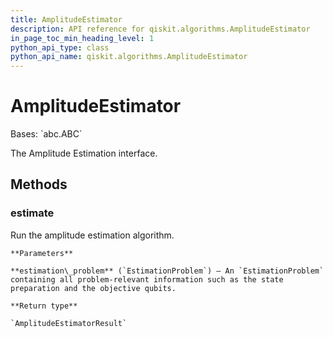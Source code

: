 ```yaml
---
title: AmplitudeEstimator
description: API reference for qiskit.algorithms.AmplitudeEstimator
in_page_toc_min_heading_level: 1
python_api_type: class
python_api_name: qiskit.algorithms.AmplitudeEstimator
---
```


# AmplitudeEstimator

<Class id="qiskit.algorithms.AmplitudeEstimator" isDedicatedPage={true} github="https://github.com/qiskit/qiskit/tree/stable/0.20/qiskit/algorithms/amplitude_estimators/amplitude_estimator.py" signature="AmplitudeEstimator">
  Bases: `abc.ABC`

  The Amplitude Estimation interface.

  ## Methods

  ### estimate

  <Function id="qiskit.algorithms.AmplitudeEstimator.estimate" signature="abstract AmplitudeEstimator.estimate(estimation_problem)">
    Run the amplitude estimation algorithm.

    **Parameters**

    **estimation\_problem** (`EstimationProblem`) – An `EstimationProblem` containing all problem-relevant information such as the state preparation and the objective qubits.

    **Return type**

    `AmplitudeEstimatorResult`
  </Function>
</Class>

